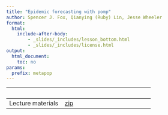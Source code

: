 ```yaml
---
title: "Epidemic forecasting with pomp"
author: Spencer J. Fox, Qianying (Ruby) Lin, Jesse Wheeler
format: 
  html: 
    include-after-body:
        - _slides/_includes/lesson_bottom.html
        - _slides/_includes/license.html
output:
  html_document:
    toc: no
params:
  prefix: metapop
---
```


|                   |                              |
|-------------------|------------------------------|
| Lecture materials | [zip](_slides/8_Covariates/8_Integrating_Covariate_Data.zip) |

<!-- | **Spanish Flu** data for the lesson | [data](slides/metapop/1918flu_3cities_1wave.csv)| -->

<!-- | **R** script for the meta-population model | [**R**](slides/metapop/main.R)| -->
